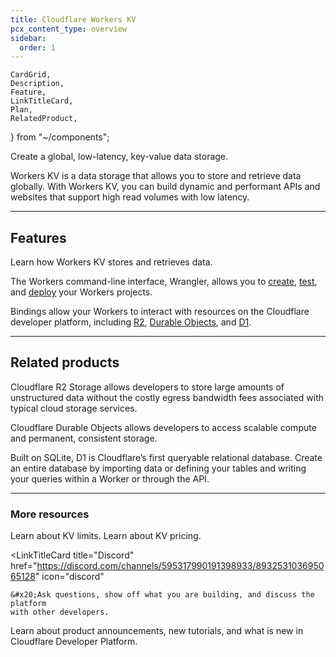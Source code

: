 ```yaml
---
title: Cloudflare Workers KV
pcx_content_type: overview
sidebar:
  order: 1
---
```


	CardGrid,
	Description,
	Feature,
	LinkTitleCard,
	Plan,
	RelatedProduct,
} from "~/components";

<Description>

Create a global, low-latency, key-value data storage.

</Description>

<Plan type="workers-all" />

Workers KV is a data storage that allows you to store and retrieve data globally. With Workers KV, you can build dynamic and performant APIs and websites that support high read volumes with low latency.

---

## Features

<Feature header="Key-value storage" href="/kv/get-started/">
	Learn how Workers KV stores and retrieves data.
</Feature>

<Feature header="Wrangler" href="/workers/wrangler/install-and-update/">

The Workers command-line interface, Wrangler, allows you to [create](/workers/wrangler/commands/#init), [test](/workers/wrangler/commands/#dev), and [deploy](/workers/wrangler/commands/#publish) your Workers projects.

</Feature>

<Feature header="Bindings" href="/kv/concepts/kv-bindings/">

Bindings allow your Workers to interact with resources on the Cloudflare developer platform, including [R2](/r2/), [Durable Objects](/durable-objects/), and [D1](/d1/).

</Feature>

---

## Related products

<RelatedProduct header="R2" href="/r2/" product="r2">

Cloudflare R2 Storage allows developers to store large amounts of unstructured data without the costly egress bandwidth fees associated with typical cloud storage services.

</RelatedProduct>

<RelatedProduct header="Durable Objects" href="/durable-objects/" product="durable-objects">

Cloudflare Durable Objects allows developers to access scalable compute and permanent, consistent storage.

</RelatedProduct>

<RelatedProduct header="D1" href="/d1/" product="d1">

Built on SQLite, D1 is Cloudflare’s first queryable relational database. Create an entire database by importing data or defining your tables and writing your queries within a Worker or through the API.

</RelatedProduct>

---

### More resources

<CardGrid>

<LinkTitleCard title="Limits" href="/kv/platform/limits/" icon="document">
	&#x20;Learn about KV limits.
</LinkTitleCard>

<LinkTitleCard title="Pricing" href="/kv/platform/pricing/" icon="seti:shell">
	&#x20;Learn about KV pricing.
</LinkTitleCard>

<LinkTitleCard
	title="Discord"
	href="https://discord.com/channels/595317990191398933/893253103695065128"
	icon="discord"
>
	&#x20;Ask questions, show off what you are building, and discuss the platform
	with other developers.
</LinkTitleCard>

<LinkTitleCard title="Twitter" href="https://x.com/cloudflaredev" icon="x.com">
	&#x20;Learn about product announcements, new tutorials, and what is new in
	Cloudflare Developer Platform.
</LinkTitleCard>

</CardGrid>
